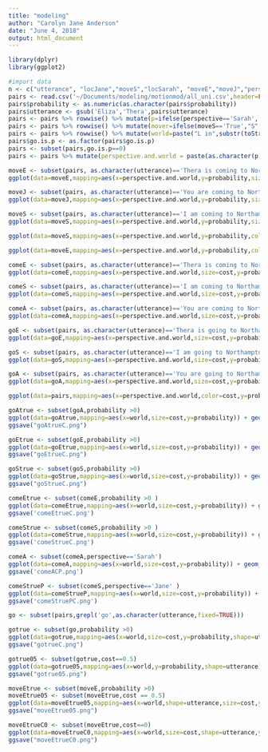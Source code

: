 ```yaml
---
title: "modeling"
author: "Carolyn Jane Anderson"
date: "June 4, 2018"
output: html_document
---
```


```r
library(dplyr)
library(ggplot2)
```

```r
#import data
n <- c("utterance", "locJane","moveS","locSarah", "moveE","moveJ","perspective","probability", "go.is.p","cost","dirWeight","pPrior")
pairs <- read.csv('~/Documents/modeling/motionmod/all_uni.csv',header=FALSE,col.names=n,comment.char = "#")
pairs$probability <- as.numeric(as.character(pairs$probability))
pairs$utterance <- gsub('Eliza','Thera',pairs$utterance)
pairs <- pairs %>% rowwise() %>% mutate(p=ifelse(perspective=='Sarah','Sarah','Lydia'))
pairs <- pairs %>% rowwise() %>% mutate(mover=ifelse(moveS=='True',"S",ifelse(moveE=='True',"T","L")))
pairs <- pairs %>% rowwise() %>% mutate(world=paste("L in",substr(toString(locJane),1,1),"\n S in",substr(toString(locSarah),1,1),"\n",toString(mover),"moving"))
pairs$go.is.p <- as.factor(pairs$go.is.p)
pairs <- subset(pairs,go.is.p==0)
pairs <- pairs %>% mutate(perspective.and.world = paste(as.character(p),paste("\n",as.character(world))))
```


```r
moveE <- subset(pairs, as.character(utterance)=='Thera is coming to Northampton' | as.character(utterance)=='Thera is going to Northampton')
ggplot(data=moveE,mapping=aes(x=perspective.and.world,y=probability,size=cost,color=utterance)) + geom_point()
```

```r
moveJ <- subset(pairs, as.character(utterance)=='You are coming to Northampton' | as.character(utterance)=='You are going to Northampton')
ggplot(data=moveJ,mapping=aes(x=perspective.and.world,y=probability,size=cost,color=utterance)) + geom_point()
```

```r
moveS <- subset(pairs, as.character(utterance)=='I am coming to Northampton' | as.character(utterance)=='I am going to Northampton')
ggplot(data=moveS,mapping=aes(x=perspective.and.world,y=probability,size=cost,color=utterance)) + geom_point()
```
```r
ggplot(data=moveS,mapping=aes(x=perspective.and.world,y=probability,color=utterance)) + geom_point()+ facet_wrap(~cost)
```
```r
ggplot(data=moveE,mapping=aes(x=perspective.and.world,y=probability,color=utterance)) + geom_point()+ facet_wrap(~cost)
```

```r
comeE <- subset(pairs, as.character(utterance)=='Thera is coming to Northampton')
ggplot(data=comeE,mapping=aes(x=perspective.and.world,size=cost,y=probability)) + geom_point()
```
```r
comeS <- subset(pairs, as.character(utterance)=='I am coming to Northampton')
ggplot(data=comeS,mapping=aes(x=perspective.and.world,size=cost,y=probability)) + geom_point()
```
```r
comeA <- subset(pairs, as.character(utterance)=='You are coming to Northampton')
ggplot(data=comeA,mapping=aes(x=perspective.and.world,size=cost,y=probability)) + geom_point()
```
```r
goE <- subset(pairs, as.character(utterance)=='Thera is going to Northampton')
ggplot(data=goE,mapping=aes(x=perspective.and.world,size=cost,y=probability)) + geom_point()
```
```r
goS <- subset(pairs, as.character(utterance)=='I am going to Northampton')
ggplot(data=goS,mapping=aes(x=perspective.and.world,size=cost,y=probability)) + geom_point()
```
```r
goA <- subset(pairs, as.character(utterance)=='You are going to Northampton')
ggplot(data=goA,mapping=aes(x=perspective.and.world,size=cost,y=probability)) + geom_point()
```
```r
ggplot(data=pairs,mapping=aes(x=perspective.and.world,color=cost,y=probability)) + geom_point() + facet_wrap(~utterance)
```
```r
goAtrue <- subset(goA,probability >0)
ggplot(data=goAtrue,mapping=aes(x=world,size=cost,y=probability)) + geom_point() +facet_wrap(~p) + ggtitle("You are going to Northampton") + xlab("World") + ylab("Joint probability of perspective and world") + labs(size="Perspective cost")
ggsave("goAtrueC.png")
```
```r
goEtrue <- subset(goE,probability >0)
ggplot(data=goEtrue,mapping=aes(x=world,size=cost,y=probability)) + geom_point() +facet_wrap(~p) + ggtitle("Thera is going to Northampton") + xlab("World") + ylab("Joint probability of perspective and world") + labs(size="Perspective cost")
ggsave("goEtrueC.png")
```
```r
goStrue <- subset(goS,probability >0)
ggplot(data=goStrue,mapping=aes(x=world,size=cost,y=probability)) + geom_point() +facet_wrap(~p) + ggtitle("I am going to Northampton") + xlab("World") + ylab("Joint probability of perspective and world") + labs(size="Perspective cost")
ggsave("goStrueC.png")
```
```r
comeEtrue <- subset(comeE,probability >0 )
ggplot(data=comeEtrue,mapping=aes(x=world,size=cost,y=probability)) + geom_point()  +facet_wrap(~p)+ ggtitle("Thera is coming to Northampton") + xlab("World") + ylab("Joint probability of perspective and world") + labs(size="Perspective cost")
ggsave('comeEtrueC.png')
```
```r
comeStrue <- subset(comeS,probability >0 )
ggplot(data=comeStrue,mapping=aes(x=world,size=cost,y=probability)) + geom_point()  +facet_wrap(~p)+ ggtitle("I am coming to Northampton") + xlab("World") + ylab("Joint probability of perspective and world") + labs(size="Perspective cost")
ggsave('comeStrueC.png')
```
```r
comeA <- subset(comeA,perspective=='Sarah')
ggplot(data=comeA,mapping=aes(x=world,size=cost,y=probability)) + geom_point()  +facet_wrap(~p)+ ggtitle("You are coming to Northampton") + xlab("World") + ylab("Joint probability of perspective and world") + labs(size="Perspective cost")
ggsave('comeACP.png')
```

```r
comeStrueP <- subset(comeS,perspective=='Jane' )
ggplot(data=comeStrueP,mapping=aes(x=world,size=cost,y=probability)) + geom_point()  +facet_wrap(~p)+ ggtitle("I am coming to Northampton") + xlab("World") + ylab("Joint probability of perspective and world") + labs(size="Perspective cost")
ggsave('comeStruePC.png')
```
```r
go <- subset(pairs,grepl('go',as.character(utterance,fixed=TRUE)))

gotrue <- subset(go,probability >0)
ggplot(data=gotrue,mapping=aes(x=world,size=cost,y=probability,shape=utterance)) + geom_point() +facet_wrap(~p) + ggtitle("Go sentences") + xlab("World") + ylab("Joint probability of perspective and world") + labs(size="Perspective cost")
ggsave("gotrueC.png")
```
```r
gotrue05 <- subset(gotrue,cost==0.5)
ggplot(data=gotrue05,mapping=aes(x=world,y=probability,shape=utterance)) + geom_point() +facet_wrap(~p) + ggtitle("Go sentences") + xlab("World") + ylab("Joint probability of perspective and world")
ggsave("gotrue05.png")
```

```r
moveEtrue <- subset(moveE,probability >0)
moveEtrue05 <- subset(moveEtrue,cost == 0.5)
ggplot(data=moveEtrue05,mapping=aes(x=world,shape=utterance,size=cost,y=probability)) + geom_point() +facet_wrap(~p) + ggtitle("Thera is going/coming to Northampton") + xlab("World") + ylab("Joint probability of perspective and world") + labs(shape="Utterance") + guides(size=FALSE) + guides(size=FALSE)
ggsave("moveEtrue05.png")
```
```r
moveEtrueC0 <- subset(moveEtrue,cost==0)
ggplot(data=moveEtrueC0,mapping=aes(x=world,size=cost,shape=utterance,y=probability)) + geom_point() +facet_wrap(~p) + ggtitle("Thera is going/coming to Northampton") + xlab("World") + ylab("Joint probability of perspective and world") + labs(shape="Utterance",size="Cost") + guides(size=FALSE)
ggsave("moveEtrueC0.png")
```
